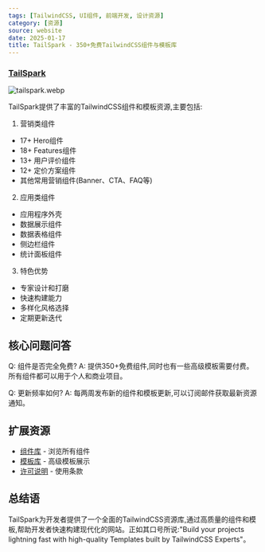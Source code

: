 ```yaml
---
tags: [TailwindCSS, UI组件, 前端开发, 设计资源]
category: [资源]
source: website
date: 2025-01-17
title: TailSpark - 350+免费TailwindCSS组件与模板库
---
```


### [TailSpark](https://tailspark.co/)

![tailspark.webp](https://img.mengpeng.tech/i/2025/01/20/678ddda69b094.webp)

TailSpark提供了丰富的TailwindCSS组件和模板资源,主要包括:

1. 营销类组件
- 17+ Hero组件
- 18+ Features组件
- 13+ 用户评价组件
- 12+ 定价方案组件
- 其他常用营销组件(Banner、CTA、FAQ等)

2. 应用类组件
- 应用程序外壳
- 数据展示组件
- 数据表格组件
- 侧边栏组件
- 统计面板组件

3. 特色优势
- 专家设计和打磨
- 快速构建能力
- 多样化风格选择
- 定期更新迭代

## 核心问题问答

Q: 组件是否完全免费?
A: 提供350+免费组件,同时也有一些高级模板需要付费。所有组件都可以用于个人和商业项目。

Q: 更新频率如何?
A: 每两周发布新的组件和模板更新,可以订阅邮件获取最新资源通知。

## 扩展资源

- [组件库](https://tailspark.co/components) - 浏览所有组件
- [模板库](https://tailspark.co/templates) - 高级模板展示
- [许可说明](https://tailspark.co/license) - 使用条款

## 总结语

TailSpark为开发者提供了一个全面的TailwindCSS资源库,通过高质量的组件和模板,帮助开发者快速构建现代化的网站。正如其口号所说:"Build your projects lightning fast with high-quality Templates built by TailwindCSS Experts"。 